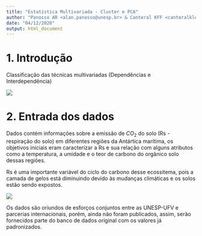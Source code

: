 ```yaml
---
title: "Estatística Multivariada - Cluster e PCA"
author: "Panosso AR <alan.panosso@unesp.br> & Canteral KFF <canteralkleve@gmail.com>"
date: "04/12/2020"
output: html_document
---
```


# 1. Introdução

Classificação das técnicas multivariadas (Dependências e Interdependência)

![](indice.jpeg)


# 2. Entrada dos dados

Dados contém informações sobre a emissão de $CO_2$ do solo (Rs - respiração do solo) em diferentes regiões da Antártica marítima, os objetivos iniciais eram caracterizar a Rs e sua relação com alguns atributos como a temperatura, a umidade e o teor de carbono do orgânico solo dessas regiões.

Rs é uma importante  variável do ciclo do carbono desse ecossitema, pois a camada de gelos está diminuindo devido às mudanças climáticas e os solos estão sendo expostos.

![](terra.png)

Os dados são oriundos de esforços conjuntos entre as UNESP-UFV e parcerias internacionais, porém, ainda não foram publicados, assim, serão fornecidos parte do banco de dados original com os valores já padronizados.



